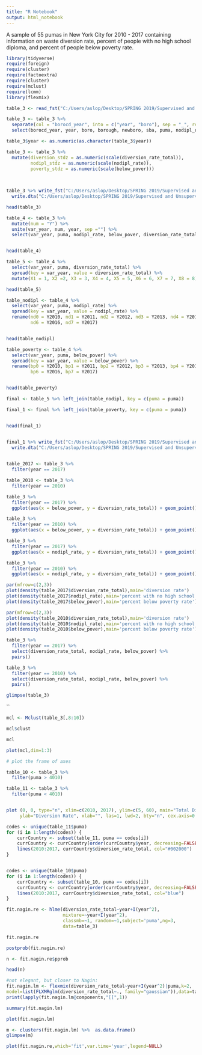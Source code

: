 ```yaml
---
title: "R Notebook"
output: html_notebook
---
```


A sample of 55 pumas in New York City for 2010 - 2017 containing information on waste diversion rate, percent of people with no high school diploma, and percent of people below poverty rate.

```r
library(tidyverse)
require(foreign)
require(cluster)
require(factoextra)
require(cluster)
require(mclust)
require(lcmm)
library(flexmix)
```



```r
table_3 <- read_fst("C:/Users/aslop/Desktop/SPRING 2019/Supervised and Unsupervised Machine Learning/FINAL Project/Papers for Research/table_3_final.fst")

table_3 <- table_3 %>% 
  separate(col = "borocd_year", into = c("year", "boro"), sep = "_", remove = FALSE) %>% 
  select(borocd_year, year, boro, borough, newboro, sba, puma, nodipl_rate, below_pover, diversion_rate_total, everything())

table_3$year <- as.numeric(as.character(table_3$year))

table_3 <- table_3 %>%
  mutate(diversion_stdz = as.numeric(scale(diversion_rate_total)),
         nodipl_stdz = as.numeric(scale(nodipl_rate)),
         poverty_stdz = as.numeric(scale(below_pover)))
  
  

table_3 %>% write_fst("C:/Users/aslop/Desktop/SPRING 2019/Supervised and Unsupervised Machine Learning/FINAL Project/Papers for Research/Final data sets/table_3_long.fst") %>% 
  write.dta("C:/Users/aslop/Desktop/SPRING 2019/Supervised and Unsupervised Machine Learning/FINAL Project/Papers for Research/Final data sets/table_3_long.dta")

head(table_3)
```

```r
table_4 <- table_3 %>% 
  mutate(num = "Y") %>% 
  unite(var_year, num, year, sep ="") %>% 
  select(var_year, puma, nodipl_rate, below_pover, diversion_rate_total, everything())


head(table_4)
```


```r
table_5 <- table_4 %>% 
  select(var_year, puma, diversion_rate_total) %>% 
  spread(key = var_year, value = diversion_rate_total) %>% 
  mutate(X1 = 1, X2 =2, X3 = 3, X4 = 4, X5 = 5, X6 = 6, X7 = 7, X8 = 8)

head(table_5)
```


```r
table_nodipl <- table_4 %>% 
  select(var_year, puma, nodipl_rate) %>% 
  spread(key = var_year, value = nodipl_rate) %>% 
  rename(nd0 = Y2010, nd1 = Y2011, nd2 = Y2012, nd3 = Y2013, nd4 = Y2014, nd5 = Y2015,
         nd6 = Y2016, nd7 = Y2017)


head(table_nodipl)
```


```r
table_poverty <- table_4 %>% 
  select(var_year, puma, below_pover) %>% 
  spread(key = var_year, value = below_pover) %>% 
  rename(bp0 = Y2010, bp1 = Y2011, bp2 = Y2012, bp3 = Y2013, bp4 = Y2014, bp5 = Y2015,
         bp6 = Y2016, bp7 = Y2017)


head(table_poverty)
```

```r
final <- table_5 %>% left_join(table_nodipl, key = c(puma = puma))

final_1 <- final %>% left_join(table_poverty, key = c(puma = puma))


head(final_1)


final_1 %>% write_fst("C:/Users/aslop/Desktop/SPRING 2019/Supervised and Unsupervised Machine Learning/FINAL Project/Papers for Research/Final data sets/final_1_wide.fst") %>% 
  write.dta("C:/Users/aslop/Desktop/SPRING 2019/Supervised and Unsupervised Machine Learning/FINAL Project/Papers for Research/Final data sets/final_1_wide.dta")
  
```









```r
table_2017 <- table_3 %>% 
  filter(year == 2017) 
```

```r
table_2010 <- table_3 %>% 
  filter(year == 2010)
```





```r

table_3 %>% 
  filter(year == 2017) %>% 
  ggplot(aes(x = below_pover, y = diversion_rate_total)) + geom_point()
```

```r
table_3 %>% 
  filter(year == 2010) %>% 
  ggplot(aes(x = below_pover, y = diversion_rate_total)) + geom_point()
```



```r
table_3 %>% 
  filter(year == 2017) %>% 
  ggplot(aes(x = nodipl_rate, y = diversion_rate_total)) + geom_point()
```
```r
table_3 %>% 
  filter(year == 2010) %>% 
  ggplot(aes(x = nodipl_rate, y = diversion_rate_total)) + geom_point()
```

```r
par(mfrow=c(2,3))
plot(density(table_2017$diversion_rate_total),main='diversion rate')
plot(density(table_2017$nodipl_rate),main='percent with no high school diploma')
plot(density(table_2017$below_pover),main='percent below poverty rate')
```


```r
par(mfrow=c(2,3))
plot(density(table_2010$diversion_rate_total),main='diversion rate')
plot(density(table_2010$nodipl_rate),main='percent with no high school diploma')
plot(density(table_2010$below_pover),main='percent below poverty rate')
```



```r
table_3 %>% 
  filter(year == 2017) %>% 
  select(diversion_rate_total, nodipl_rate, below_pover) %>% 
  pairs()
```

```r
table_3 %>% 
  filter(year == 2010) %>% 
  select(diversion_rate_total, nodipl_rate, below_pover) %>% 
  pairs()
```


```r
glimpse(table_3)
```


``

```r
mcl <- Mclust(table_3[,8:10])
```
```r
mcl$clust
```

```r
mcl
```

```r
plot(mcl,dim=1:3)
```

```r
# plot the frame of axes

table_10 <- table_3 %>% 
  filter(puma > 4010)

table_11 <- table_3 %>% 
  filter(puma < 4010)


plot (0, 0, type="n", xlim=c(2010, 2017), ylim=c(5, 60), main="Total Diversion Rate by PUMA 2010 2017", 
     ylab="Diversion Rate", xlab="", las=1, lwd=2, bty="n", cex.axis=0.7)

codes <- unique(table_11$puma)
for (i in 1:length(codes)) {
    currCountry <- subset(table_11, puma == codes[i])
    currCountry <- currCountry[order(currCountry$year, decreasing=FALSE),]
    lines(2010:2017, currCountry$diversion_rate_total, col="#002000")
}


codes <- unique(table_10$puma)
for (i in 1:length(codes)) {
    currCountry <- subset(table_10, puma == codes[i])
    currCountry <- currCountry[order(currCountry$year, decreasing=FALSE),]
    lines(2010:2017, currCountry$diversion_rate_total, col="blue")
}
```









```r
fit.nagin.re <- hlme(diversion_rate_total~year+I(year^2),
                     mixture=~year+I(year^2), 
                     classmb=~1, random=~1,subject='puma',ng=3, 
                     data=table_3)
```



```r
fit.nagin.re
```


```r
postprob(fit.nagin.re)
```



```r
n <- fit.nagin.re$pprob

head(n)
```




```r
#not elegant, but closer to Nagin:
fit.nagin.lm <- flexmix(diversion_rate_total~year+I(year^2)|puma,k=2,
model=list(FLXMRglm(diversion_rate_total~., family="gaussian")),data=table_3)
print(lapply(fit.nagin.lm@components,"[[",1))
```



```r
summary(fit.nagin.lm)
```


```r
plot(fit.nagin.lm)
```


```r
m <- clusters(fit.nagin.lm) %>%  as.data.frame()
glimpse(m)
```




```r
plot(fit.nagin.re,which='fit',var.time='year',legend=NULL)
```


